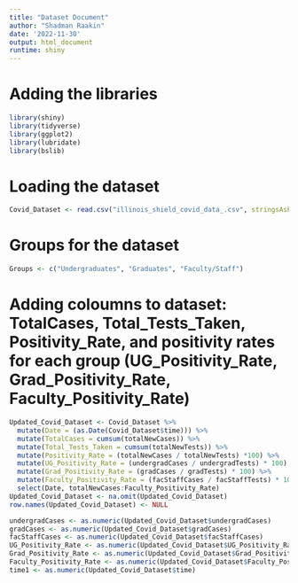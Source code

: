```yaml
---
title: "Dataset Document"
author: "Shadman Raakin"
date: '2022-11-30'
output: html_document
runtime: shiny
---
```


# Adding the libraries
```r
library(shiny)
library(tidyverse)
library(ggplot2)
library(lubridate)
library(bslib)
```

# Loading the dataset 
```r
Covid_Dataset <- read.csv("illinois_shield_covid_data_.csv", stringsAsFactors = FALSE)
```


# Groups for the dataset
```r
Groups <- c("Undergraduates", "Graduates", "Faculty/Staff")

```

# Adding coloumns to dataset: TotalCases, Total_Tests_Taken, Positivity_Rate, and positivity rates for each group (UG_Positivity_Rate, Grad_Positivity_Rate, Faculty_Positivity_Rate)
```r
Updated_Covid_Dataset <- Covid_Dataset %>%
  mutate(Date = (as.Date(Covid_Dataset$time))) %>%
  mutate(TotalCases = cumsum(totalNewCases)) %>% 
  mutate(Total_Tests_Taken = cumsum(totalNewTests)) %>%
  mutate(Positivity_Rate = (totalNewCases / totalNewTests) *100) %>%
  mutate(UG_Positivity_Rate = (undergradCases / undergradTests) * 100) %>%
  mutate(Grad_Positivity_Rate = (gradCases / gradTests) * 100) %>%
  mutate(Faculty_Positivity_Rate = (facStaffCases / facStaffTests) * 100) %>%
  select(Date, totalNewCases:Faculty_Positivity_Rate) 
Updated_Covid_Dataset <- na.omit(Updated_Covid_Dataset)
row.names(Updated_Covid_Dataset) <- NULL
```


```r
undergradCases <- as.numeric(Updated_Covid_Dataset$undergradCases)
gradCases <- as.numeric(Updated_Covid_Dataset$gradCases)
facStaffCases <- as.numeric(Updated_Covid_Dataset$facStaffCases)
UG_Positivity_Rate <- as.numeric(Updated_Covid_Dataset$UG_Positivity_Rate)
Grad_Positivity_Rate <- as.numeric(Updated_Covid_Dataset$Grad_Positivity_Rate)
Faculty_Positivity_Rate <- as.numeric(Updated_Covid_Dataset$Faculty_Positivity_Rate)
time1 <- as.numeric(Updated_Covid_Dataset$time)
```




